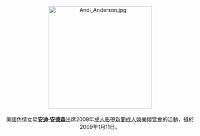<center>
[[File:Andi_Anderson.jpg|275px]]
<br><br>
美國色情女星'''[[安迪·安德森|安迪·安德森]]'''出席2009年[[成人影帶新聞成人娛樂博覽會|成人影帶新聞成人娛樂博覽會]]的活動，攝於2009年1月11日。
<p>
</center>